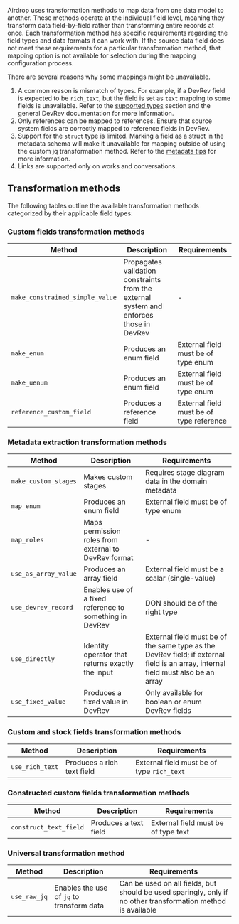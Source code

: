 Airdrop uses transformation methods to map data from one data model to another. 
These methods operate at the individual field level, meaning they transform data field-by-field rather than transforming entire records at once. 
Each transformation method has specific requirements regarding the field types and data formats it can work with. 
If the source data field does not meet these requirements for a particular transformation method, that mapping option is not available for selection during the mapping configuration process.

There are several reasons why some mappings might be unavailable.

1. A common reason is mismatch of types. For example, if a DevRev field is expected to be `rich_text`, 
but the field is set as `text` mapping to some fields is unavailable. 
Refer to the [supported types](../metadata-extraction.mdx#declare-fields-for-each-record-type) 
section and the general DevRev documentation for more information.
2. Only references can be mapped to references. Ensure that source system fields are correctly 
mapped to reference fields in DevRev.
3. Support for the `struct` type is limited. Marking a field as a struct in the metadata schema will 
make it unavailable for mapping outside of using the custom jq transformation method. 
Refer to the [metadata tips](../faq.mdx#metadata-extraction) for more information.
4. Links are supported only on works and conversations.

## Transformation methods
The following tables outline the available transformation methods categorized by their applicable field types:

### Custom fields transformation methods

| Method | Description | Requirements |
|--------|-------------|-------------|
| `make_constrained_simple_value` | Propagates validation constraints from the external system and enforces those in DevRev | - |
| `make_enum` | Produces an enum field | External field must be of type enum |
| `make_uenum` | Produces an enum field | External field must be of type enum |
| `reference_custom_field` | Produces a reference field | External field must be of type reference |

### Metadata extraction transformation methods

| Method | Description | Requirements |
|--------|-------------|-------------|
| `make_custom_stages` | Makes custom stages | Requires stage diagram data in the domain metadata |
| `map_enum` | Produces an enum field | External field must be of type enum |
| `map_roles` | Maps permission roles from external to DevRev format | - |
| `use_as_array_value` | Produces an array field | External field must be a scalar (single-value) |
| `use_devrev_record` | Enables use of a fixed reference to something in DevRev | DON should be of the right type |
| `use_directly` | Identity operator that returns exactly the input | External field must be of the same type as the DevRev field; if external field is an array, internal field must also be an array |
| `use_fixed_value` | Produces a fixed value in DevRev | Only available for boolean or enum DevRev fields |

### Custom and stock fields transformation methods

| Method | Description | Requirements |
|--------|-------------|-------------|
| `use_rich_text` | Produces a rich text field | External field must be of type `rich_text` |

### Constructed custom fields transformation methods

| Method | Description | Requirements |
|--------|-------------|-------------|
| `construct_text_field` | Produces a text field | External field must be of type text |

### Universal transformation method

| Method | Description | Requirements |
|--------|-------------|-------------|
| `use_raw_jq` | Enables the use of `jq` to transform data | Can be used on all fields, but should be used sparingly, only if no other transformation method is available |
